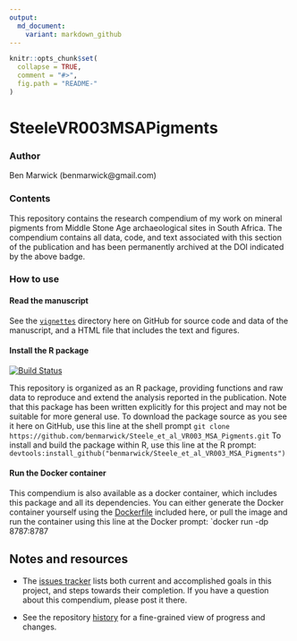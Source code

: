 ```yaml
---
output:
  md_document:
    variant: markdown_github
---
```


<!-- README.md is generated from README.Rmd. Please edit that file -->

```r
knitr::opts_chunk$set(
  collapse = TRUE,
  comment = "#>",
  fig.path = "README-"
)
```


# SteeleVR003MSAPigments #

<!-- DOI here -->

### Author
Ben Marwick (benmarwick@gmail.com)

### Contents

This repository contains the research compendium of my work on mineral pigments from Middle Stone Age archaeological sites in South Africa. The compendium contains all data, code, and text associated with this section of the publication and has been permanently archived at the DOI indicated by the above badge.

### How to use

#### Read the manuscript 

See the [`vignettes`](https://github.com/benmarwick/Steele_et_al_VR003_MSA_Pigments/tree/master/vignettes) directory here on GitHub for source code and data of the manuscript, and a HTML file that includes the text and figures.

#### Install the R package

[![Build Status](https://travis-ci.org/benmarwick/Steele_et_al_VR003_MSA_Pigments.svg?branch=master)](https://travis-ci.org/benmarwick/Steele_et_al_VR003_MSA_Pigments.svg)

This repository is organized as an R package, providing functions and raw data to reproduce and extend the analysis reported in the publication. Note that this package has been written explicitly for this project and may not be suitable for more general use. To download the package source as you see it here on GitHub, use this line at the shell prompt `git clone https://github.com/benmarwick/Steele_et_al_VR003_MSA_Pigments.git` To install and build the package within R, use this line at the R prompt: `devtools:install_github("benmarwick/Steele_et_al_VR003_MSA_Pigments")`

#### Run the Docker container

This compendium is also available as a docker container, which includes this package and all its dependencies. You can either generate the Docker container yourself using the [Dockerfile](https://github.com/benmarwick/Steele_et_al_VR003_MSA_Pigments/blob/master/vignettes/Dockerfile) included here, or pull the image and run the container using this line at the Docker prompt: `docker run -dp 8787:8787 



## Notes and resources ##

* The [issues tracker](https://github.com/benmarwick/Steele_et_al_VR003_MSA_Pigments) lists both current and accomplished goals in this project, and steps towards their completion. If you have a question about this compendium, please post it there. 

* See the repository [history](https://github.com/benmarwick/Steele_et_al_VR003_MSA_Pigments/commits/master) for a fine-grained view of progress and changes.

